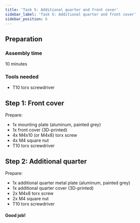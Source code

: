 ```yaml
---
title: 'Task 5: Additional quarter and front cover'
sidebar_label: 'Task 5: Additional quarter and front cover'
sidebar_position: 6
---
```



## Preparation

### Assembly time

10 minutes

### Tools needed

- T10 torx screwdriver

<ImageZoom
  loading="eager"
  src="/img/docs_images/leo-rover/manuals/add-quarter-front-cover/add-quarter-front-cover-1.webp"
/>

<ImageZoom src="/img/docs_images/leo-rover/manuals/add-quarter-front-cover/add-quarter-front-cover-2.webp" />

<ImageZoom src="/img/docs_images/leo-rover/manuals/add-quarter-front-cover/add-quarter-front-cover-3.webp" />

## Step 1: Front cover

Prepare:

- 1x mounting plate (aluminum, painted grey)
- 1x front cover (3D-printed)
- 4x M4x10 (or M4x8) torx screw
- 4x M4 square nut
- T10 torx screwdriver

<ImageZoom src="/img/docs_images/leo-rover/manuals/add-quarter-front-cover/add-quarter-front-cover-4.webp" />

<ImageZoom
  src="/img/docs_images/leo-rover/manuals/add-quarter-front-cover/add-quarter-front-cover-5.webp"
  caption="Pick up the front cover and insert 4x M4 square nuts,
    one in each corresponding groove. Keep the cover front tilted to make sure
    the nuts won't fall."
/>

<ImageZoom
  src="/img/docs_images/leo-rover/manuals/add-quarter-front-cover/add-quarter-front-cover-6.webp"
  caption="Align the mounting plate with the front cover and insert
    and pre-tighten M4x10 torx screws, one in each of the corresponding holes
    in the plate front."
/>

<ImageZoom src="/img/docs_images/leo-rover/manuals/add-quarter-front-cover/add-quarter-front-cover-7.webp" />

<ImageZoom
  src="/img/docs_images/leo-rover/manuals/add-quarter-front-cover/add-quarter-front-cover-8.webp"
  caption="Tighten the screws using a T10 torx key."
/>

<ImageZoom src="/img/docs_images/leo-rover/manuals/add-quarter-front-cover/add-quarter-front-cover-9.webp" />

## Step 2: Additional quarter

Prepare:

- 1x additional quarter metal plate (aluminum, painted grey)
- 1x additional quarter cover (3D-printed)
- 2x M4x8 torx screw
- 2x M4 square nut
- T10 torx screwdriver

<ImageZoom src="/img/docs_images/leo-rover/manuals/add-quarter-front-cover/add-quarter-front-cover-10.webp" />

<ImageZoom
  src="/img/docs_images/leo-rover/manuals/add-quarter-front-cover/add-quarter-front-cover-11.webp"
  caption="Insert 2x M4 square nuts in the additional quarter cover, one in each groove.
    Keep the cover tilted not to allow the nuts to fall off."
/>

<ImageZoom
  src="/img/docs_images/leo-rover/manuals/add-quarter-front-cover/add-quarter-front-cover-12.webp"
  caption="Insert 2x M4x8 screws to secure the connection."
/>

<ImageZoom
  src="/img/docs_images/leo-rover/manuals/add-quarter-front-cover/add-quarter-front-cover-13.webp"
  caption="Tighten the screws using a T10 torx key."
/>

<ImageZoom src="/img/docs_images/leo-rover/manuals/add-quarter-front-cover/add-quarter-front-cover-14.webp" />

#### Good job!

<ImageZoom
  src="/img/docs_images/leo-rover/manuals/add-quarter-front-cover/add-quarter-front-cover-15.webp"
  caption="After this Task you'll end up with 4x M4x8 torx screws that will be used
    to assemble the Main electronics box and the mounting plate assembly to the frame
    in the Task 5."
/>

<ImageZoom
  src="/img/docs_images/leo-rover/manuals/add-quarter-front-cover/add-quarter-front-cover-16.webp"
  caption="And with 3x M5x10 hex head screws that will be used to mount the
    additional quarter to the Rover in the Task 8."
/>
